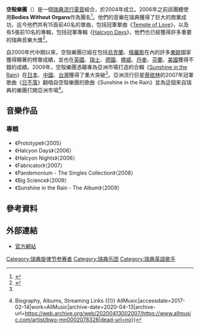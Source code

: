 {{Infobox musical artist
|name=BWO
|background=group_or_band
|alias=Bodies Without Organs
|origin={{SWE}}
|genre=[[舞曲|舞曲]]、[[电子音乐|电子]]、[[流行_(音樂類型)|流行]]
|years_active=2003–2010
|label=[[Bonnier音乐|Bonnier音乐]]<br />[[環球音樂|環球音樂]]<br  />[[Magic唱片|Magic唱片]]<br  />[[Shell唱片|Shell唱片]]
|associated_acts=[[Army_of_Lovers|Army of Lovers]]、[[Vacuum|Vacuum]]、<br  />[[Alcazar|Alcazar]]、[[Page|Page]]、[[Gravitonas|Gravitonas]]
|past_members=[[Martin_Rolinski|Martin Rolinski]]<br />[[Alexander_Bard|Alexander Bard]]<br />[[Marina_Schiptjenko|Marina Schiptjenko]]
}}

'''空殼樂團'''（{{Lang-en|'''BWO'''}}）是一個[[瑞典|瑞典]][[流行電音|流行電音]]組合，於2004年成立。2006年之前該團體使用'''Bodies Without Organs'''作為團名<ref>{{Cite web|url=https://www.discogs.com/artist/300517-Bodies-Without-Organs|title=Bodies Without Organs|accessdate=2017-02-14|work=Discogs|language=en|archive-date=2021-02-18|archive-url=https://web.archive.org/web/20210218061453/https://www.discogs.com/artist/300517-Bodies-Without-Organs|dead-url=no}}</ref>。他們的音樂在瑞典獲得了巨大的商業成功，迄今他們共有15首前40名的單曲，包括冠軍單曲《[[Temple_of_Love|Temple of Love]]》，以及有5張前10名的專輯，包括冠軍專輯《[[Halcyon_Days|Halcyon Days]]》，他們也已經獲得許多重要的瑞典音樂大獎<ref name=":0">{{Cite web|url=http://top40-charts.com/artist.php?aid=5464|title=BWO Biography, Discography, Chart History|accessdate=2017-02-14|work=Top40-Charts.com|archive-date=2020-11-01|archive-url=https://web.archive.org/web/20201101150824/https://top40-charts.com/artist.php?aid=5464|dead-url=no}}</ref>。

自2000年代中期以來，空殼樂團已經在包括[[乌克兰|烏克蘭]]、[[俄罗斯|俄羅斯]]在內的許多[[东欧|東歐]]國家獲得顯著的榜單成績，並也在[[英国|英國]]、[[瑞士|瑞士]]、[[德国|德國]]、[[挪威|挪威]]、[[丹麦|丹麥]]、[[芬兰|芬蘭]]、[[美国|美國]]獲得不錯的成績。2009年，空殼樂團憑藉專為亞洲市場打造的合輯《[[Sunshine_in_the_Rain|Sunshine in the Rain]]》在[[日本|日本]]、[[中國|中國]]、[[臺灣|台灣]]獲得了重大突破<ref name=":0" />。亞洲流行巨星[[蔡依林|蔡依林]]的2007年冠軍歌曲《[[日不落|日不落]]》翻唱自空殼樂團的歌曲《Sunshine in the Rain》並為這個來自瑞典的樂團打開亞洲市場<ref>{{Cite web|url=http://www.allmusic.com/artist/bwo-mn0002078328|title=BwO {{!}} Biography, Albums, Streaming Links {{!}} AllMusic|accessdate=2017-02-14|work=AllMusic|archive-date=2020-04-13|archive-url=https://web.archive.org/web/20200413002007/https://www.allmusic.com/artist/bwo-mn0002078328|dead-url=no}}</ref>。

== 音樂作品 ==

=== 專輯 ===
* 《Prototype》（2005）
* 《Halcyon Days》（2006）
* 《Halcyon Nights》（2006）
* 《Fabricator》（2007）
* 《Pandemonium - The Singles Collection》（2008）
* 《Big Science》（2009）
* 《Sunshine in the Rain - The Album》（2009）

== 參考資料 ==
{{Reflist}}

== 外部連結 ==
{{Commons category|BWO}}
* [https://web.archive.org/web/20051227120934/http://www.electronordica.com/ 官方網站]

{{Authority control}}

{{DEFAULTSORT:Bwo}}
[[Category:瑞典旋律节参赛者|Category:瑞典旋律节参赛者]]
[[Category:瑞典乐团|Category:瑞典乐团]]
[[Category:瑞典英語歌手|Category:瑞典英語歌手]]
